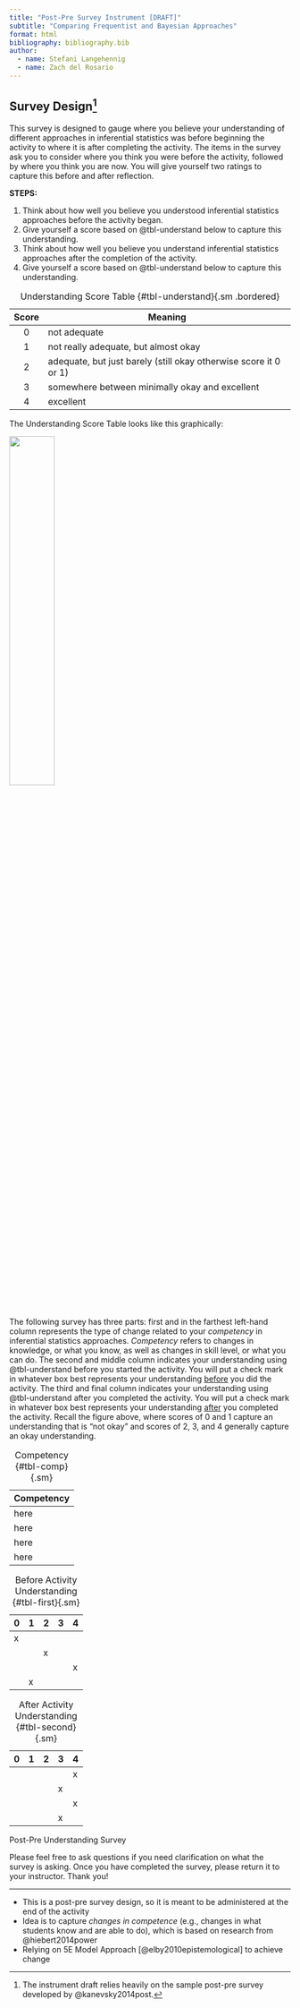 ```yaml
---
title: "Post-Pre Survey Instrument [DRAFT]"
subtitle: "Comparing Frequentist and Bayesian Approaches"
format: html
bibliography: bibliography.bib
author: 
  - name: Stefani Langehennig
  - name: Zach del Rosario
---
```


## Survey Design^[The instrument draft relies heavily on the sample post-pre survey developed by @kanevsky2014post.]

This survey is designed to gauge where you believe your understanding of different approaches in inferential statistics was before beginning the activity to where it is after completing the activity. The items in the survey ask you to consider where you think you were before the activity, followed by where you think you are now. You will give yourself two ratings to capture this before and after reflection.

**STEPS:**

1. Think about how well you believe you understood inferential statistics approaches before the activity began.
2. Give yourself a score based on @tbl-understand below to capture this understanding.
3. Think about how well you believe you understand inferential statistics approaches after the completion of the activity. 
4. Give yourself a score based on @tbl-understand below to capture this understanding. 

| Score | Meaning | 
|:-------------:|----------|
| 0 | not adequate |
| 1 | not really adequate, but almost okay |
| 2 | adequate, but just barely (still okay otherwise score it 0 or 1) |
| 3 | somewhere between minimally okay and excellent |
| 4 | excellent |


: Understanding Score Table {#tbl-understand}{.sm .bordered}

The Understanding Score Table looks like this graphically:

![](05-survey-understand-table.PNG){fig-align="center" width=40%}


The following survey has three parts: first and in the farthest left-hand column represents the type of change related to your _competency_ in inferential statistics approaches. _Competency_ refers to changes in knowledge, or what you know, as well as changes in skill level, or what you can do. The second and middle column indicates your understanding using @tbl-understand before you started the activity. You will put a check mark in whatever box best represents your understanding <ins>before</ins> you did the activity. The third and final column indicates your understanding using @tbl-understand after you completed the activity. You will put a check mark in whatever box best represents your understanding <ins>after</ins> you completed the activity. Recall the figure above, where scores of 0 and 1 capture an understanding that is "not okay" and scores of 2, 3, and 4 generally capture an okay understanding.

::: {#tbl-panel layout-ncol=3}

| Competency |
|------------|
| here    |
| here    | 
| here    | 
| here    | 


: Competency {#tbl-comp}{.sm}

| 0 | 1 | 2 | 3 | 4 |
|---|---|---|---|---|
| x| | | | | 
| | | x| | |
| | | | |x |
| | x| | | |

: Before Activity Understanding {#tbl-first}{.sm}

| 0 | 1 | 2 | 3 | 4 |
|---|---|---|---|---|
| | | | | x| 
| | | | x| |
| | | | |x |
| | | | x| |


: After Activity Understanding {#tbl-second}{.sm}

Post-Pre Understanding Survey
:::


Please feel free to ask questions if you need clarification on what the survey is asking. Once you have completed the survey, please return it to your instructor. Thank you!

---

<!-- solution-begin  -->

- This is a post-pre survey design, so it is meant to be administered at the end of the activity
- Idea is to capture _changes in competence_ (e.g., changes in what students know and are able to do), which is based on research from @hiebert2014power
- Relying on 5E Model Approach [@elby2010epistemological] to achieve change

<!-- solution-end  -->

